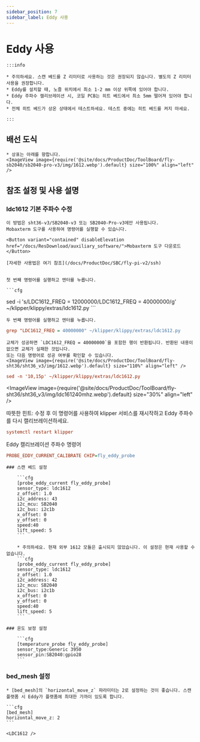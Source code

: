 ```yaml
---
sidebar_position: 7
sidebar_label: Eddy 사용
---
```



# Eddy 사용

    :::info

    * 주의하세요. 스캔 베드를 Z 리미터로 사용하는 것은 권장되지 않습니다. 별도의 Z 리미터 사용을 권장합니다.
    * Eddy를 설치할 때, 노즐 위치에서 최소 1-2 mm 이상 위쪽에 있어야 합니다.
    * Eddy 주파수 캘리브레이션 시, 코일 PCB는 히트 베드에서 최소 5mm 떨어져 있어야 합니다.
    * 전체 히트 베드가 상온 상태에서 테스트하세요. 테스트 중에는 히트 베드를 켜지 마세요.

    :::

## 배선 도식

    * 상표는 아래를 향합니다.
    <ImageView image={require('@site/docs/ProductDoc/ToolBoard/fly-sb2040/sb2040-pro-v3/img/1612.webp').default} size="100%" align="left" />


## 참조 설정 및 사용 설명

### ldc1612 기본 주파수 수정

    이 방법은 sht36-v3/SB2040-v3 또는 SB2040-Pro-v3에만 사용됩니다.
    Mobaxterm 도구를 사용하여 명령어를 실행할 수 있습니다.

    <Button variant="contained" disableElevation href="/docs/ResDownload/auxiliary_software/">Mobaxterm 도구 다운로드</Button>
    
    [자세한 사용법은 여기 참조](/docs/ProductDoc/SBC/fly-pi-v2/ssh)


    첫 번째 명령어를 실행하고 엔터를 누릅니다.

    ```cfg
sed -i 's/LDC1612_FREQ = 12000000/LDC1612_FREQ = 40000000/g' ~/klipper/klippy/extras/ldc1612.py
    ```

    두 번째 명령어를 실행하고 엔터를 누릅니다.
  ```cfg
grep "LDC1612_FREQ = 40000000" ~/klipper/klippy/extras/ldc1612.py
  ```
    교체가 성공하면 `LDC1612_FREQ = 40000000`을 포함한 행이 반환됩니다. 반환된 내용이 없으면 교체가 실패한 것입니다.
    또는 다음 명령어로 성공 여부를 확인할 수 있습니다.
    <ImageView image={require('@site/docs/ProductDoc/ToolBoard/fly-sht36/sht36_v3/img/1612.webp').default} size="110%" align="left" />
```cfg
sed -n '10,15p' ~/klipper/klippy/extras/ldc1612.py
```
   <ImageView image={require('@site/docs/ProductDoc/ToolBoard/fly-sht36/sht36_v3/img/ldc161240mhz.webp').default} size="30%" align="left" />

   따뜻한 힌트: 수정 후 이 명령어를 사용하여 klipper 서비스를 재시작하고 Eddy 주파수를 다시 캘리브레이션하세요.
   ```cfg
   systemctl restart klipper
   ```
   Eddy 캘리브레이션 주파수 명령어
   ```cfg
   PROBE_EDDY_CURRENT_CALIBRATE CHIP=fly_eddy_probe
   ```

    ### 스캔 베드 설정

        ```cfg
        [probe_eddy_current fly_eddy_probe]
        sensor_type: ldc1612
        z_offset: 1.0
        i2c_address: 43
        i2c_mcu: SB2040
        i2c_bus: i2c1b
        x_offset: 0
        y_offset: 0
        speed:40
        lift_speed: 5
        ```

        * 주의하세요. 현재 외부 1612 모듈은 출시되지 않았습니다. 이 설정은 현재 사용할 수 없습니다.
        ```cfg
        [probe_eddy_current fly_eddy_probe]
        sensor_type: ldc1612
        z_offset: 1.0
        i2c_address: 42
        i2c_mcu: SB2040
        i2c_bus: i2c1b
        x_offset: 0
        y_offset: 0
        speed:40
        lift_speed: 5
        ```

    ### 온도 보정 설정

        ```cfg
        [temperature_probe fly_eddy_probe]
        sensor_type:Generic 3950
        sensor_pin:SB2040:gpio28
        ```

### bed_mesh 설정

    * [bed_mesh]의 `horizontal_move_z` 파라미터는 2로 설정하는 것이 좋습니다. 스캔 플랫폼 시 Eddy가 플랫폼에 최대한 가까이 있도록 합니다.

    ```cfg
    [bed_mesh]
    horizontal_move_z: 2
    ```

    <LDC1612 />